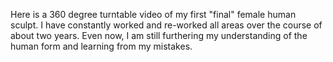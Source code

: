 
Here is a 360 degree turntable video of my first "final" female human sculpt. I have constantly worked and re-worked all areas over the course of about two years. Even now, I am still furthering my understanding of the human form and learning from my mistakes.

<ReactPlayer 
    url={videoURL} 
    controls={true}
/>